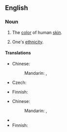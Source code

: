 ==English==
{{wikipedia|Human skin color}}

===Noun===
{{en-noun|-|head=[[skin]] [[color]]}}

# {{i|literally}} The [[color]] of human [[skin]].
# {{i|figuratively}} One's [[ethnicity]].

====Translations====
{{trans-top|color of human skin}}
* Chinese:
*: Mandarin: {{t|zh|膚色|sc=Hani}}, {{t|zh|肤色|tr=fūsè|sc=Hani}}
* Czech: {{t-|cs|barva pleti|f}}
{{trans-mid}}
* Finnish: {{t|fi|ihonväri}}
{{trans-bottom}}

{{trans-top|ethnicity}}
* Chinese:
*: Mandarin: {{t|zh|種族|sc=Hani}}, {{t|zh|种族|tr=zhǒngzú|sc=Hani}}
{{trans-mid}}
* {{trreq|Czech}}
* Finnish: {{t|fi|ihonväri}}
{{trans-bottom}}